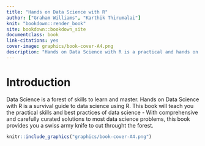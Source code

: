 ```yaml
--- 
title: "Hands on Data Science with R"
author: ["Graham Williams", "Karthik Thirumalai"]
knit: "bookdown::render_book"
site: bookdown::bookdown_site
documentclass: book
link-citations: yes
cover-image: graphics/book-cover-A4.png
description: "Hands on Data Science with R is a practical and hands on guide to data science with R" 
---
```



# Introduction

Data Science is a forest of skills to learn and master. Hands on Data Science with R is a survival guide to data science using R. This book will teach you the practical skills and best practices of data science - With comprehensive and carefully curated solutions to most data science problems, this book provides you a swiss army knife to cut throught the forest.

```r
knitr::include_graphics("graphics/book-cover-A4.png")
```

